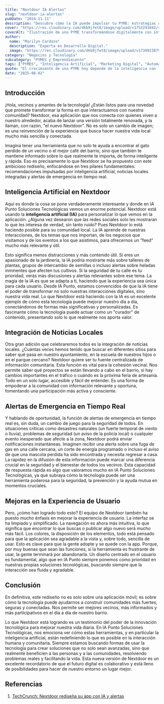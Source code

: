 ```yaml
---
title: "Nextdoor IA Alertas"
slug: "nextdoor-ia-alertas"
pubDate: "2024-11-11"
description: "Descubre cómo la IA puede impulsar tu PYME: estrategias concretas de marketing, automatización y datos para aumentar ventas."
cover: "https://res.cloudinary.com/dkb9jfet8/image/upload/v1753291042/small-business_kk56r6.jpg"
coverAlt: "Ilustración de una PYME transformándose digitalmente con inteligencia artificial."
author:
  name: "Marilyn Cardozo"
  description: "Experta en Desarrollo Digital."
  image: "https://res.cloudinary.com/dkb9jfet8/image/upload/v1739923879/marilyn_s2mi4a.png"
category: "Negocios y Tecnología"
subcategory: "PYMES y Emprendimiento"
tags: ["PYMES", "Inteligencia Artificial", "Marketing Digital", "Automatización", "Ventas"]
quote: "El crecimiento de una PYME hoy depende de la inteligencia con la que se aplican datos, IA y estrategia. — Sergio Rondón"
date: "2025-08-02"
---
```




<h2 id="introduccion">Introducción</h2>

¡Hola, vecinos y amantes de la tecnología! ¿Están listos para una novedad que promete transformar la forma en que interactuamos con nuestra comunidad? Nextdoor, esa aplicación que nos conecta con quienes viven a nuestro alrededor, acaba de lanzar una versión totalmente renovada, y la llaman, con razón, "el nuevo Nextdoor". No es solo un cambio de imagen; es una reinvención de la experiencia que busca hacer nuestra vida local mucho más sencilla y conectada.

Imagina tener una herramienta que no solo te ayuda a encontrar el gato perdido de un vecino o el mejor café del barrio, sino que también te mantiene informado sobre lo que realmente te importa, de forma inteligente y rápida. Eso es precisamente lo que Nextdoor se ha propuesto con este ambicioso rediseño, enfocándose en tres pilares fundamentales: recomendaciones impulsadas por inteligencia artificial, noticias locales integradas y alertas de emergencia en tiempo real.

<h2 id="inteligencia-artificial-en-nextdoor">Inteligencia Artificial en Nextdoor</h2>

Aquí es donde la cosa se pone verdaderamente interesante y donde en IA Punto Soluciones Tecnológicas vemos un enorme potencial. Nextdoor está usando la <strong>inteligencia artificial (IA)</strong> para personalizar lo que vemos en la aplicación. ¿Alguna vez desearon que las redes sociales solo les mostraran lo que les interesa de verdad, sin tanto ruido? Pues Nextdoor lo está haciendo posible para su comunidad local. La IA aprende de nuestras interacciones, de los temas que nos importan, de los negocios que visitamos y de los eventos a los que asistimos, para ofrecernos un "feed" mucho más relevante y útil.

Esto significa menos distracciones y más contenido útil. Si eres un apasionado de la jardinería, la IA podría mostrarte más sobre talleres de plantas, grupos de intercambio de semillas o incluso alertas sobre heladas inminentes que afecten tus cultivos. Si la seguridad de tu calle es tu prioridad, verás más discusiones y alertas relevantes sobre ese tema. La magia de la IA es que se adapta a ti, haciendo que la experiencia sea única para cada usuario. Desde IA Punto, estamos convencidos de que la IA tiene el poder de transformar no solo nuestras interacciones digitales, sino nuestra vida real. Lo que Nextdoor está haciendo con la IA es un excelente ejemplo de cómo esta tecnología puede mejorar nuestro día a día, conectándonos de formas más significativas y personalizadas. Es fascinante cómo la tecnología puede actuar como un "curador" de contenido, presentando solo lo que realmente nos aporta valor.

<h2 id="integracion-de-noticias-locales">Integración de Noticias Locales</h2>

Otra gran adición que celebraremos todos es la integración de noticias locales. ¿Cuántas veces hemos tenido que buscar en diferentes sitios para saber qué pasa en nuestro ayuntamiento, en la escuela de nuestros hijos o en el parque cercano? Nextdoor quiere ser tu fuente centralizada de información comunitaria. Esta función es vital para la cohesión vecinal. Nos permite saber qué proyectos se están llevando a cabo en el barrio, si hay cambios importantes en el tráfico o cuándo es la próxima feria de artesanía. Todo en un solo lugar, accesible y fácil de entender. Es una forma de empoderar a la comunidad con información relevante y oportuna, fomentando una participación más activa y consciente.

<h2 id="alertas-de-emergencia-en-tiempo-real">Alertas de Emergencia en Tiempo Real</h2>

Y hablando de oportunidad, la función de alertas de emergencia en tiempo real es, sin duda, un cambio de juego para la seguridad de todos. En situaciones críticas como desastres naturales (un fuerte temporal de viento o lluvia), problemas de seguridad (un aviso de la policía local) o cualquier evento inesperado que afecte a la zona, Nextdoor podrá enviar notificaciones instantáneas. Imaginen recibir una alerta sobre una fuga de gas en una calle cercana, un corte de energía programado o incluso el aviso de que una mascota perdida ha sido encontrada y necesita regresar a casa. La rapidez en la difusión de esta información puede marcar una diferencia crucial en la seguridad y el bienestar de todos los vecinos. Esta capacidad de respuesta rápida es algo que valoramos mucho en IA Punto Soluciones Tecnológicas, ya que subraya cómo la tecnología puede ser una herramienta poderosa para la seguridad, la prevención y la ayuda mutua en momentos cruciales.

<h2 id="mejoras-en-la-experiencia-de-usuario">Mejoras en la Experiencia de Usuario</h2>

Pero, ¿cómo han logrado todo esto? El equipo de Nextdoor también ha puesto mucho énfasis en mejorar la experiencia de usuario. La interfaz se ha limpiado y simplificado. La navegación es ahora más intuitiva, lo que significa que encontrar lo que buscas o publicar algo nuevo será mucho más fácil. Los colores, la disposición de los elementos, todo está pensado para que la aplicación sea agradable a la vista y, sobre todo, sencilla de usar. Esto es clave para que la gente adopte y se quede con la app. Porque, por muy buenas que sean las funciones, si la herramienta es frustrante de usar, la gente terminará por abandonarla. Un diseño centrado en el usuario es fundamental, algo que en IA Punto siempre ponemos como prioridad en nuestras propias soluciones tecnológicas, buscando siempre que la interacción sea fluida y agradable.

<h2 id="conclusion">Conclusión</h2>

En definitiva, este rediseño no es solo sobre una aplicación móvil; es sobre cómo la tecnología puede ayudarnos a construir comunidades más fuertes, seguras y conectadas. Nos permite ser mejores vecinos, más informados y más participativos en el día a día de nuestro barrio.

Lo que Nextdoor está logrando es un testimonio del poder de la innovación tecnológica para mejorar nuestra vida diaria. En IA Punto Soluciones Tecnológicas, nos emociona ver cómo estas herramientas, y en particular la inteligencia artificial, están redefiniendo lo que es posible en la interacción humana y comunitaria. Siempre estamos buscando formas de usar la tecnología para crear soluciones que no solo sean avanzadas, sino que realmente beneficien a las personas y a las comunidades, resolviendo problemas reales y facilitando la vida. Esta nueva versión de Nextdoor es un excelente recordatorio de que el futuro digital es colaborativo y está lleno de posibilidades para hacer de nuestro entorno un lugar mejor.

<h2 id="referencias">Referencias</h2>

1.  <a href="https://techcrunch.com/2025/07/15/nextdoor-redesigns-app-with-ai-recommendations-local-news-and-real-time-emergency-alerts/" target="_blank" rel="noopener noreferrer">TechCrunch: Nextdoor rediseña su app con IA y alertas</a>

